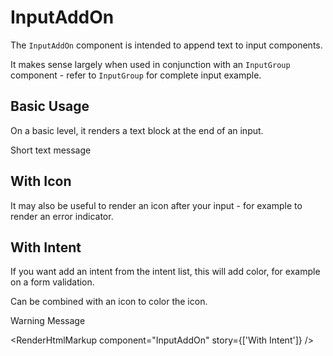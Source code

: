 
<Meta title="InputAddOn" component={InputAddOn} />

# InputAddOn

The `InputAddOn` component is intended to append text to input components.

It makes sense largely when used in conjunction with an `InputGroup` component - refer to `InputGroup` for complete input example.

<ArgsTable component={InputAddOn} />

## Basic Usage

On a basic level, it renders a text block at the end of an input.

<Canvas>
  <Story name="Basic Usage">
    <InputAddOn>Short text message</InputAddOn>
  </Story>
</Canvas>

<RenderHtmlMarkup component="InputAddOn" story="Basic Usage" />

## With Icon

It may also be useful to render an icon after your input - for example to render an error indicator.

<Canvas>
  <Story name="With Icon">
    <InputAddOn><Icon icon="errorSolidSystem" /></InputAddOn>
  </Story>
</Canvas>

<RenderHtmlMarkup component="InputAddOn" story="With Icon" />


## With Intent

If you want add an intent from the intent list, this will add color, for example on a form validation.

Can be combined with an icon to color the icon.

<Canvas>
  <Story name="With Intent">
    <InputAddOn intent="danger">Warning Message</InputAddOn>
  </Story>
</Canvas>

<RenderHtmlMarkup
  component="InputAddOn"
  story={['With Intent']}
/>
